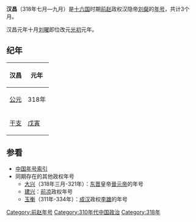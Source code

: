 {{Eranamebox|年号=汉昌
|起讫时间= 318年七月—九月
|政权= [[前赵|前赵]]
|帝王= 汉隐帝[[刘粲|刘粲]]
|历时= 3个月
|timeline= <timeline>
ImageSize  = width:200 height:50
PlotArea   = width:180 height:30 left:10 bottom:20
TimeAxis   = orientation:horizontal
DateFormat = yyyy
Period     = from:304 till:439
AlignBars  = early
ScaleMajor = increment:135 start:304
Colors =
  id:canvas value:rgb(1,1,0.85)
BackgroundColors = canvas:canvas
PlotData =
  width:15 color:black
  bar:era from:start till:end
  bar:era from:304 till:329 color:red
  bar:era from:318 till:318 color:yellow
</timeline>
|说明= 汉昌在十六国及前赵时期的位置
}}

'''汉昌'''（318年七月—九月）是[[十六国|十六国]]时期[[前赵|前赵]]政权汉隐帝[[刘粲|刘粲]]的[[年号|年号]]，共计3个月。

汉昌元年十月[[刘曜|刘曜]]即位改元[[光初|光初]]元年。

==纪年==
{| class="wikitable" 
|-
!汉昌!!元年
|-
![[公元纪年|公元]]
|318年
|-
![[干支纪年|干支]]
|[[戊寅|戊寅]]
|}

==参看==
*[[中国年号索引|中国年号索引]]
*同期存在的其他政权年号
**[[大兴_(晋元帝)|大兴]]（318年三月-321年）：[[东晋|东晋]]皇帝[[晉元帝|晉元帝]]的年号
**[[建兴|建兴]]：[[前凉|前凉]]政权年号
**[[玉衡|玉衡]]（311年-334年）：[[成汉|成汉]]政权[[李雄|李雄]]的年号

{{年号|[[麟嘉_(前赵)|麟嘉]]|[[中国年号索引|中国年号]]|[[光初|光初]]}}
{{晉十六國年號}}
[[Category:前赵年号|Category:前赵年号]]
[[Category:310年代中国政治|Category:310年代中国政治]]
[[Category:318年|Category:318年]]